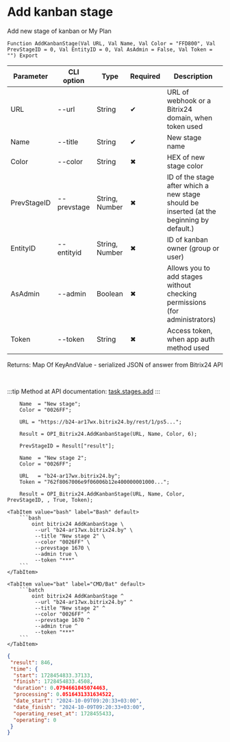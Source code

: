 ﻿---
sidebar_position: 1
---


# Add kanban stage
 Add new stage of kanban or My Plan



`Function AddKanbanStage(Val URL, Val Name, Val Color = "FFD800", Val PrevStageID = 0, Val EntityID = 0, Val AsAdmin = False, Val Token = "") Export`

  | Parameter | CLI option | Type | Required | Description |
  |-|-|-|-|-|
  | URL | --url | String | &#x2714; | URL of webhook or a Bitrix24 domain, when token used |
  | Name | --title | String | &#x2714; | New stage name |
  | Color | --color | String | &#x2716; | HEX of new stage color |
  | PrevStageID | --prevstage | String, Number | &#x2716; | ID of the stage after which a new stage should be inserted (at the beginning by default.) |
  | EntityID | --entityid | String, Number | &#x2716; | ID of kanban owner (group or user) |
  | AsAdmin | --admin | Boolean | &#x2716; | Allows you to add stages without checking permissions (for administrators) |
  | Token | --token | String | &#x2716; | Access token, when app auth method used |

  
  Returns:  Map Of KeyAndValue - serialized JSON of answer from Bitrix24 API

<br/>

:::tip
Method at API documentation: [task.stages.add](https://dev.1c-bitrix.ru/rest_help/tasks/task/kanban/task_stages_add.php)
:::
<br/>



```bsl title="1C:Enterprise/OneScript code example"
    Name  = "New stage";
    Color = "0026FF";

    URL = "https://b24-ar17wx.bitrix24.by/rest/1/ps5...";

    Result = OPI_Bitrix24.AddKanbanStage(URL, Name, Color, 6);

    PrevStageID = Result["result"];

    Name  = "New stage 2";
    Color = "0026FF";

    URL   = "b24-ar17wx.bitrix24.by";
    Token = "762f8067006e9f06006b12e400000001000...";

    Result = OPI_Bitrix24.AddKanbanStage(URL, Name, Color, PrevStageID, , True, Token);
```
 

 <Tabs>
  
    <TabItem value="bash" label="Bash" default>
        ```bash
            oint bitrix24 AddKanbanStage \
             --url "b24-ar17wx.bitrix24.by" \
             --title "New stage 2" \
             --color "0026FF" \
             --prevstage 1670 \
             --admin true \
             --token "***"
        ```
    </TabItem>
  
    <TabItem value="bat" label="CMD/Bat" default>
        ```batch
            oint bitrix24 AddKanbanStage ^
             --url "b24-ar17wx.bitrix24.by" ^
             --title "New stage 2" ^
             --color "0026FF" ^
             --prevstage 1670 ^
             --admin true ^
             --token "***"
        ```
    </TabItem>
</Tabs>


```json title="Result"
{
 "result": 846,
 "time": {
  "start": 1728454833.37133,
  "finish": 1728454833.4508,
  "duration": 0.0794661045074463,
  "processing": 0.0516431331634522,
  "date_start": "2024-10-09T09:20:33+03:00",
  "date_finish": "2024-10-09T09:20:33+03:00",
  "operating_reset_at": 1728455433,
  "operating": 0
 }
}
```
